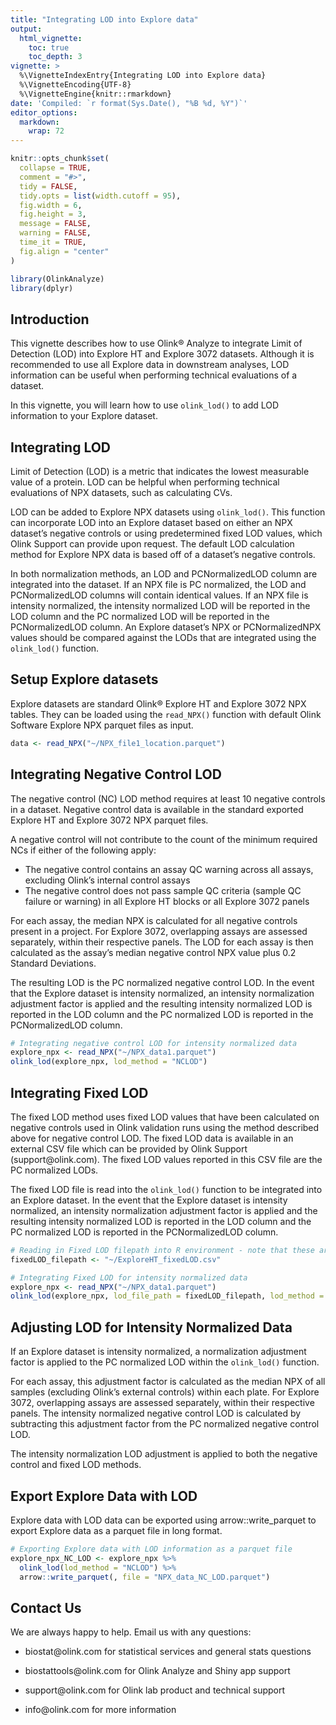 ```yaml
---
title: "Integrating LOD into Explore data"
output: 
  html_vignette:
    toc: true
    toc_depth: 3
vignette: >
  %\VignetteIndexEntry{Integrating LOD into Explore data}
  %\VignetteEncoding{UTF-8}
  %\VignetteEngine{knitr::rmarkdown}
date: 'Compiled: `r format(Sys.Date(), "%B %d, %Y")`'
editor_options: 
  markdown: 
    wrap: 72
---
```


```r
knitr::opts_chunk$set(
  collapse = TRUE,
  comment = "#>",
  tidy = FALSE,
  tidy.opts = list(width.cutoff = 95),
  fig.width = 6,
  fig.height = 3,
  message = FALSE,
  warning = FALSE,
  time_it = TRUE,
  fig.align = "center"
)

library(OlinkAnalyze)
library(dplyr)

```

## Introduction

This vignette describes how to use Olink® Analyze to integrate Limit of Detection (LOD) into Explore HT and Explore 3072 datasets. Although it is recommended to use all Explore data in downstream analyses, LOD information can be useful when performing technical evaluations of a dataset.

In this vignette, you will learn how to use `olink_lod()` to add LOD information to your Explore dataset.


## Integrating LOD

Limit of Detection (LOD) is a metric that indicates the lowest measurable value of a protein. LOD can be helpful when performing technical evaluations of NPX datasets, such as calculating CVs. 

LOD can be added to Explore NPX datasets using `olink_lod()`. This function can incorporate LOD into an Explore dataset based on either an NPX dataset’s negative controls or using predetermined fixed LOD values, which Olink Support can provide upon request. The default LOD calculation method for Explore NPX data is based off of a dataset's negative controls. 

In both normalization methods, an LOD and PCNormalizedLOD column are integrated into the dataset. If an NPX file is PC normalized, the LOD and PCNormalizedLOD columns will contain identical values. If an NPX file is intensity normalized, the intensity normalized LOD will be reported in the LOD column and the PC normalized LOD will be reported in the PCNormalizedLOD column. An Explore dataset's NPX or PCNormalizedNPX values should be compared against the LODs that are integrated using the `olink_lod()` function.  

## Setup Explore datasets

Explore datasets are standard Olink® Explore HT and Explore 3072 NPX tables. They can be loaded using the `read_NPX()` function with default Olink Software Explore NPX parquet files as input.


```r
data <- read_NPX("~/NPX_file1_location.parquet")
```


## Integrating Negative Control LOD

The negative control (NC) LOD method requires at least 10 negative controls in a dataset. Negative control data is available in the standard exported Explore HT and Explore 3072 NPX parquet files. 

A negative control will not contribute to the count of the minimum required NCs if either of the following apply:

 + The negative control contains an assay QC warning across all assays, excluding Olink's internal control assays
 + The negative control does not pass sample QC criteria (sample QC failure or warning) in all Explore HT blocks or all Explore 3072 panels

For each assay, the median NPX is calculated for all negative controls present in a project. For Explore 3072, overlapping assays are assessed separately, within their respective panels. The LOD for each assay is then calculated as the assay's median negative control NPX value plus 0.2 Standard Deviations. 


The resulting LOD is the PC normalized negative control LOD. In the event that the Explore dataset is intensity normalized, an intensity normalization adjustment factor is applied and the resulting intensity normalized LOD is reported in the LOD column and the PC normalized LOD is reported in the PCNormalizedLOD column. 


```r
# Integrating negative control LOD for intensity normalized data
explore_npx <- read_NPX("~/NPX_data1.parquet")
olink_lod(explore_npx, lod_method = "NCLOD")
```

## Integrating Fixed LOD

The fixed LOD method uses fixed LOD values that have been calculated on negative controls used in Olink validation runs using the method described above for negative control LOD. The fixed LOD data is available in an external CSV file which can be provided by Olink Support (support\@olink.com). The fixed LOD values reported in this CSV file are the PC normalized LODs. 

The fixed LOD file is read into the `olink_lod()` function to be integrated into an Explore dataset. In the event that the Explore dataset is intensity normalized, an intensity normalization adjustment factor is applied and the resulting intensity normalized LOD is reported in the LOD column and the PC normalized LOD is reported in the PCNormalizedLOD column. 

```r
# Reading in Fixed LOD filepath into R environment - note that these are NOT real fixed LOD values
fixedLOD_filepath <- "~/ExploreHT_fixedLOD.csv"

# Integrating Fixed LOD for intensity normalized data
explore_npx <- read_NPX("~/NPX_data1.parquet")
olink_lod(explore_npx, lod_file_path = fixedLOD_filepath, lod_method = "FixedLOD")
```


## Adjusting LOD for Intensity Normalized Data 

If an Explore dataset is intensity normalized, a normalization adjustment factor is applied to the PC normalized LOD within the `olink_lod()` function. 

For each assay, this adjustment factor is calculated as the median NPX of all samples (excluding Olink's external controls) within each plate. For Explore 3072, overlapping assays are assessed separately, within their respective panels. The intensity normalized negative control LOD is calculated by subtracting this adjustment factor from the PC normalized negative control LOD. 

The intensity normalization LOD adjustment is applied to both the negative control and fixed LOD methods. 

## Export Explore Data with LOD
Explore data with LOD data can be exported using arrow::write_parquet to export Explore data as a parquet file in long  format. 

```r
# Exporting Explore data with LOD information as a parquet file
explore_npx_NC_LOD <- explore_npx %>% 
  olink_lod(lod_method = "NCLOD") %>%
  arrow::write_parquet(, file = "NPX_data_NC_LOD.parquet")
```


## Contact Us

We are always happy to help. Email us with any questions:

-   biostat\@olink.com for statistical services and general stats questions

-   biostattools\@olink.com for Olink Analyze and Shiny app support

-   support\@olink.com for Olink lab product and technical support

-   info\@olink.com for more information
